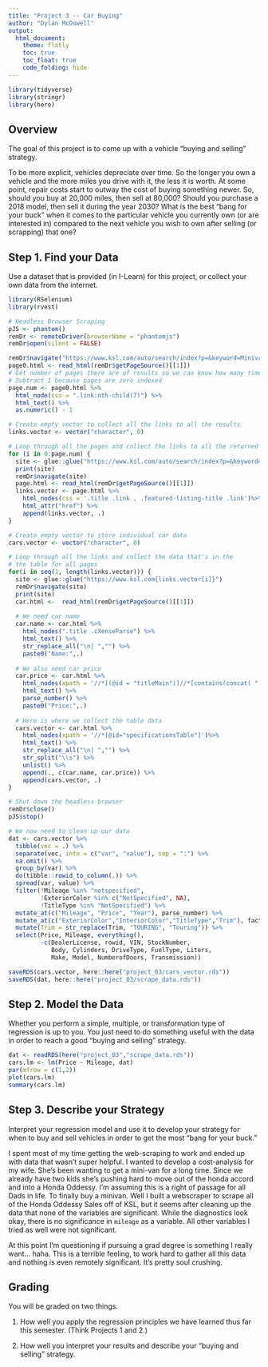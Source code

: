 ```yaml
---
title: "Project 3 -- Car Buying"
author: "Dylan McDowell"
output: 
  html_document:
    theme: flatly
    toc: true
    toc_float: true
    code_folding: hide
---
```

```r
library(tidyverse)
library(stringr)
library(here)
```

## Overview

The goal of this project is to come up with a vehicle "buying and selling" strategy.

To be more explicit, vehicles depreciate over time. So the longer you own a vehicle and the more miles you drive with it, the less it is worth. At some point, repair costs start to outway the cost of buying something newer. So, should you buy at 20,000 miles, then sell at 80,000? Should you purchase a 2018 model, then sell it during the year 2030? What is the best "bang for your buck" when it comes to the particular vehicle you currently own (or are interested in) compared to the next vehicle you wish to own after selling (or scrapping) that one?

## Step 1. Find your Data

Use a dataset that is provided (in I-Learn) for this project, or collect your own data from the internet.
```r
library(RSelenium)
library(rvest)

# Headless Browser Scraping
pJS <- phantom()
remDr <- remoteDriver(browserName = "phantomjs")
remDr$open(silent = FALSE)

remDr$navigate("https://www.ksl.com/auto/search/index?p=&keyword=Minivan&make[]=Honda&model[]=Odyssey&miles=10000&page=0&perPage=96")
page0.html <- read_html(remDr$getPageSource()[[1]])
# Get number of pages there are of results so we can know how many times to loop
# Subtract 1 because pages are zero indexed
page.num <- page0.html %>% 
  html_node(css = ".link:nth-child(7)") %>% 
  html_text() %>% 
  as.numeric() - 1

# Create empty vector to collect all the links to all the results
links.vector <- vector("character", 0)

# Loop through all the pages and collect the links to all the returned results
for (i in 0:page.num) {
  site <- glue::glue("https://www.ksl.com/auto/search/index?p=&keyword=Minivan&make[]=Honda&model[]=Odyssey&miles=10000&page={i}&perPage=96")
  print(site)
  remDr$navigate(site)
  page.html <- read_html(remDr$getPageSource()[[1]])
  links.vector <- page.html %>%
    html_nodes(css = '.title .link , .featured-listing-title .link')%>% # //*[@id="specificationsTable"]
    html_attr("href") %>% 
    append(links.vector, .)
}

# Create empty vector to store individual car data
cars.vector <- vector("character", 0)

# Loop through all the links and collect the data that's in the
# the table for all pages
for(i in seq(1, length(links.vector))) {
  site <- glue::glue("https://www.ksl.com{links.vector[i]}")
  remDr$navigate(site)
  print(site)
  car.html <-  read_html(remDr$getPageSource()[[1]])
  
  # We need car name
  car.name <- car.html %>% 
    html_nodes(".title .cXenseParse") %>% 
    html_text() %>% 
    str_replace_all("\n| ","") %>% 
    paste0("Name:",.)
  
  # We also need car price
  car.price <- car.html %>% 
    html_nodes(xpath = '//*[(@id = "titleMain")]//*[contains(concat( " ", @class, " " ), concat( " ", "price", " " ))]') %>% 
    html_text() %>% 
    parse_number() %>% 
    paste0("Price:",.)
  
  # Here is where we collect the table data
  cars.vector <- car.html %>%
    html_nodes(xpath = '//*[@id="specificationsTable"]')%>%
    html_text() %>% 
    str_replace_all("\n| ","") %>% 
    str_split("\\s") %>% 
    unlist() %>% 
    append(., c(car.name, car.price)) %>% 
    append(cars.vector, .)
}

# Shut down the headless browser
remDr$close()
pJS$stop()

# We now need to clean up our data
dat <- cars.vector %>% 
  tibble(vec = .) %>% 
  separate(vec, into = c("var", "value"), sep = ":") %>% 
  na.omit() %>%
  group_by(var) %>% 
  do(tibble::rowid_to_column(.)) %>% 
  spread(var, value) %>% 
  filter(!Mileage %in% "notspecified",
         !ExteriorColor %in% c("NotSpecified", NA),
         !TitleType %in% "NotSpecified") %>% 
  mutate_at(c("Mileage", "Price", "Year"), parse_number) %>% 
  mutate_at(c("ExteriorColor","InteriorColor","TitleType","Trim"), factor) %>% 
  mutate(Trim = str_replace(Trim, "TOURING", "Touring")) %>% 
  select(Price, Mileage, everything(), 
         -c(DealerLicense, rowid, VIN, StockNumber, 
            Body, Cylinders, DriveType, FuelType, Liters,
            Make, Model, NumberofDoors, Transmission))

saveRDS(cars.vector, here::here("project_03/cars_vector.rds"))
saveRDS(dat, here::here("project_03/scrape_data.rds"))
```


## Step 2. Model the Data

Whether you perform a simple, multiple, or transformation type of regression is up to you. You just need to do something useful with the data in order to reach a good "buying and selling" strategy.
```r
dat <- readRDS(here("project_03","scrape_data.rds"))
cars.lm <- lm(Price ~ Mileage, dat)
par(mfrow = c(1,2))
plot(cars.lm)
summary(cars.lm)
```


## Step 3. Describe your Strategy

Interpret your regression model and use it to develop your strategy for when to buy and sell vehicles in order to get the most "bang for your buck."

I spent most of my time getting the web-scraping to work and ended up with data that wasn't super helpful. I wanted to develop a cost-analysis for my wife. She's been wanting to get a mini-van for a long time. Since we already have two kids she's pushing hard to move out of the honda accord and into a Honda Oddessy. I'm assuming this is a right of passage for all Dads in life. To finally buy a minivan. Well I built a webscraper to scrape all of the Honda Oddessy Sales off of KSL, but it seems after cleaning up the data that none of the variables are significant.  While the diagnostics look okay, there is no significance in `mileage` as a variable. All other variables I tried as well were not significant. 

At this point I'm questioning if pursuing a grad degree is something I really want... haha. This is a terrible feeling, to work hard to gather all this data and nothing is even remotely significant. It's pretty soul crushing. 


## Grading

You will be graded on two things.

1. How well you apply the regression principles we have learned thus far this semester. (Think Projects 1 and 2.) 

2. How well you interpret your results and describe your "buying and selling" strategy.



<style>
#points {
  font-size:.8em;
  padding-left:5px;
  font-weight:bold; 
  color:#317eac;
}

#recpoints {
  font-size:.8em;
  padding-left:5px;
  font-weight:bold; 
  color:#7eac31;
}

#datalink {
  font-size:.5em;
  color:#317eac;
  padding-left:5px;
}

#headnote {
  font-size:.6em;
  color:#787878;
}

#note {
  font-size:.8em;
  color:#787878;
}

#headpoints {
 font-size:12pt;
 color: #585858; 
 padding-left: 15px;
}
</style>


<footer>
</footer>



 

 

 

 
